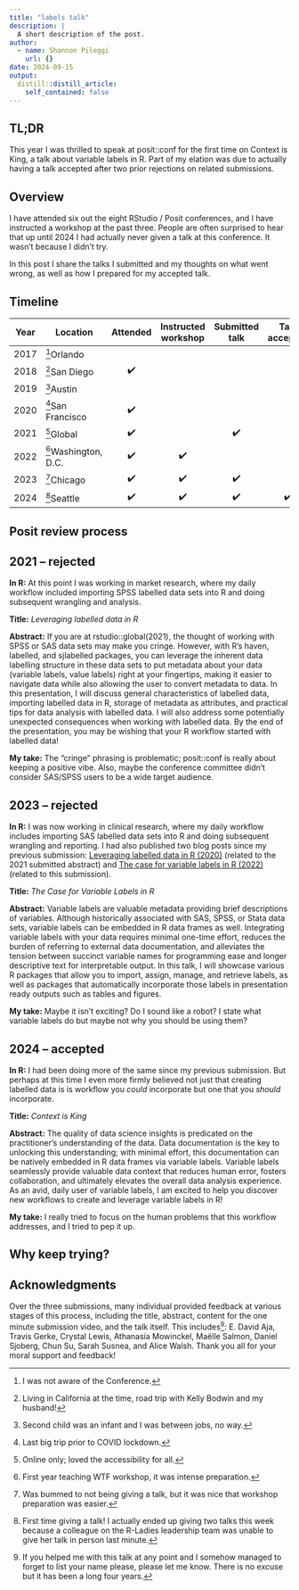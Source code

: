```yaml
---
title: "labels talk"
description: |
  A short description of the post.
author:
  - name: Shannon Pileggi
    url: {}
date: 2024-09-15
output:
  distill::distill_article:
    self_contained: false
---
```


## TL;DR

This year I was thrilled to speak at posit::conf for the first time on Context 
is King, a talk about variable labels in R. Part of my elation was due to actually 
having a talk accepted after two prior rejections on related submissions.

## Overview

I have attended six out the eight RStudio / Posit conferences, and I have
instructed a workshop at the past three. People are often surprised to hear
that up until 2024 I had actually never given a talk at this conference. It wasn't 
because I didn't try. 

In this post I share the talks I submitted and my thoughts on what went wrong,
as well as how I prepared for my accepted talk.

## Timeline

| Year | Location         | Attended | Instructed workshop | Submitted talk | Talk accepted |
| ---- | ---------------- | :------: | :-----------------: | :------------: | :-----------: |
| 2017 | ^[I was not aware of the Conference.]Orlando          |          |                     |                |               |
| 2018 | ^[Living in California at the time, road trip with Kelly Bodwin and my husband!]San Diego        | ✔️       |                       |                |               |
| 2019 | ^[Second child was an infant and I was between jobs, no way.]Austin           |          |                     |                |               |
| 2020 | ^[Last big trip prior to COVID lockdown.]San Francisco    | ✔️       |                     |                |               |
| 2021 | ^[Online only; loved the accessibility for all.]Global           | ✔️        |                     | ✔️             |               |
| 2022 | ^[First year teaching WTF workshop, it was intense preparation.]Washington, D.C. | ✔️        | ✔️                   |                |               |
| 2023 | ^[Was bummed to not being giving a talk, but it was nice that workshop preparation was easier.]Chicago          | ✔️        | ✔️                   | ✔️             |               |
| 2024 | ^[First time giving a talk! I actually ended up giving two talks this week because a colleague on the R-Ladies leadership team was unable to give her talk in person last minute.]Seattle          | ✔️        | ✔️                   | ✔️       |   ️✔️   |




## Posit review process

## 2021 -- rejected

**In R:** At this point I was working in market research, where my daily workflow
included importing SPSS labelled data sets into R and doing subsequent wrangling 
and analysis. 

**Title:** _Leveraging labelled data in R_

**Abstract:** If you are at rstudio::global(2021), the thought of working with SPSS or SAS data sets may make you cringe. However, with R’s haven, labelled, and sjlabelled packages, you can leverage the inherent data labelling structure in these data sets to put metadata about your data (variable labels, value labels) right at your fingertips, making it easier to navigate data while also allowing the user to convert metadata to data. In this presentation, I will discuss general characteristics of labelled data, importing labelled data in R, storage of metadata as attributes, and practical tips for data analysis with labelled data. I will also address some potentially unexpected consequences when working with labelled data. By the end of the presentation, you may be wishing that your R workflow started with labelled data!

**My take:** The "cringe" phrasing is problematic; posit::conf is really about 
keeping a positive vibe. Also, maybe the conference committee didn't consider
SAS/SPSS users to be a wide target audience. 


## 2023 -- rejected

**In R:** I was now working in clinical research, where my daily workflow
includes importing SAS labelled data sets into R and doing subsequent wrangling 
and reporting. I had also published two blog posts since my previous submission: [Leveraging labelled data in R (2020)](https://www.pipinghotdata.com/posts/2020-12-23-leveraging-labelled-data-in-r/) (related to the 2021 submitted abstract) and [The case for variable labels in R (2022)](https://www.pipinghotdata.com/posts/2022-09-13-the-case-for-variable-labels-in-r/)
(related to this submission).

**Title:** _The Case for Variable Labels in R_

**Abstract:** Variable labels are valuable metadata providing brief descriptions of variables. Although historically associated with SAS, SPSS, or Stata data sets, variable labels can be embedded in R data frames as well. Integrating variable labels with your data requires minimal one-time effort, reduces the burden of referring to external data documentation, and alleviates the tension between succinct variable names for programming ease and longer descriptive text for interpretable output.  In this talk, I will showcase various R packages that allow you to import, assign, manage, and retrieve labels, as well as packages that automatically incorporate those labels in presentation ready outputs such as tables and figures.

**My take:** Maybe it isn't exciting? Do I sound like a robot? I state what variable
labels do but maybe not why you should be using them?

## 2024 -- accepted

**In R:** I had been doing more of the same since my previous submission. But
perhaps at this time I even more firmly believed not just that creating labelled
data is is workflow you _could_ incorporate but one that you _should_ incorporate.

**Title:** _Context is King_

**Abstract:** The quality of data science insights is predicated on the practitioner’s understanding of the data. Data documentation is the key to unlocking this understanding; with minimal effort, this documentation can be natively embedded in R data frames via variable labels. Variable labels seamlessly provide valuable data context that reduces human error, fosters collaboration, and ultimately elevates the overall data analysis experience. As an avid, daily user of variable labels, I am excited to help you discover new workflows to create and leverage variable labels in R!

**My take:** I really tried to focus on the human problems that this workflow
addresses, and I tried to pep it up.


## Why keep trying?

## Acknowledgments

Over the three submissions, many individual provided feedback at various stages
of this process, including the title, abstract, content for the one minute submission 
video, and the talk itself. This includes^[If you helped me with this talk at any point 
and I somehow managed to forget to list your name please, please let me know. There is 
no excuse but it has been a long four years.]: E. David Aja, Travis Gerke, 
Crystal Lewis, Athanasia Mowinckel, Maëlle Salmon, Daniel Sjoberg, Chun Su, 
Sarah Susnea, and Alice Walsh. Thank you all for your moral support and feedback!
